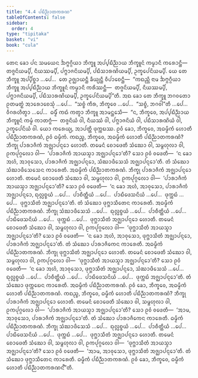 ```yaml
---
title: "4.4 ᨸᨭᩥᨬ᩠ᨬᩣᨲᨠᩁᨱ"
tableOfContents: false
sidebar:
  order: 4
type: "tipitaka"
basket: "vi"
book: "cula"
---
```



<DynamicBreadcrumb />

<Division number="200" book="cula">

<Paragraph number="841" book="cula">
ᨲᩮᨶ ᨡᩮᩣ ᨸᨶ ᩈᨾᨿᩮᨶ ᨨᨻ᩠ᨻᨣ᩠ᨣᩥᨿᩣ ᨽᩥᨠ᩠ᨡᩪ ᩋᨸ᩠ᨸᨭᩥᨬ᩠ᨬᩣᨿ ᨽᩥᨠ᩠ᨡᩪᨶᩴ ᨠᨾ᩠ᨾᩣᨶᩥ ᨠᩁᩮᩣᨶ᩠ᨲᩥ—  ᨲᨩ᩠ᨩᨶᩦᨿᨾ᩠ᨸᩥ, ᨶᩥᨿᩔᨾ᩠ᨸᩥ, ᨸᨻ᩠ᨻᩣᨩᨶᩦᨿᨾ᩠ᨸᩥ, ᨸᨭᩥᩈᩣᩁᨱᩦᨿᨾ᩠ᨸᩥ, ᩏᨠ᩠ᨡᩮᨸᨶᩦᨿᨾ᩠ᨸᩥ. ᨿᩮ ᨲᩮ ᨽᩥᨠ᩠ᨡᩪ ᩋᨸ᩠ᨸᩥᨧ᩠ᨨᩣ …ᨸᩮ…  ᨲᩮ ᩏᨩ᩠ᨫᩣᨿᨶ᩠ᨲᩥ ᨡᩥᨿ᩠ᨿᨶ᩠ᨲᩥ ᩅᩥᨸᩣᨧᩮᨶ᩠ᨲᩥ—  “ᨠᨳᨬ᩠ᩉᩥ ᨶᩣᨾ ᨨᨻ᩠ᨻᨣ᩠ᨣᩥᨿᩣ ᨽᩥᨠ᩠ᨡᩪ ᩋᨸ᩠ᨸᨭᩥᨬ᩠ᨬᩣᨿ ᨽᩥᨠ᩠ᨡᩪᨶᩴ ᨠᨾ᩠ᨾᩣᨶᩥ ᨠᩁᩥᩔᨶ᩠ᨲᩥ—  ᨲᨩ᩠ᨩᨶᩦᨿᨾ᩠ᨸᩥ, ᨶᩥᨿᩔᨾ᩠ᨸᩥ, ᨸᨻ᩠ᨻᩣᨩᨶᩦᨿᨾ᩠ᨸᩥ, ᨸᨭᩥᩈᩣᩁᨱᩦᨿᨾ᩠ᨸᩥ, ᩏᨠ᩠ᨡᩮᨸᨶᩦᨿᨾ᩠ᨸᩦ”ᨲᩥ. ᩋᨳ ᨡᩮᩣ ᨲᩮ ᨽᩥᨠ᩠ᨡᩪ ᨽᨣᩅᨲᩮᩣ ᩑᨲᨾᨲ᩠ᨳᩴ ᩋᩣᩁᩮᩣᨧᩮᩈᩩᩴ …ᨸᩮ…  “ᩈᨧ᩠ᨧᩴ ᨠᩥᩁ, ᨽᩥᨠ᩠ᨡᩅᩮ …ᨸᩮ…  “ᩈᨧ᩠ᨧᩴ, ᨽᨣᩅᩤ”ᨲᩥ …ᨸᩮ…  ᩅᩥᨣᩁᩉᩥᨲ᩠ᩅᩣ …ᨸᩮ…  ᨵᨾ᩠ᨾᩥᩴ ᨠᨳᩴ ᨠᨲ᩠ᩅᩣ ᨽᩥᨠ᩠ᨡᩪ ᩋᩣᨾᨶ᩠ᨲᩮᩈᩥ—  “ᨶ, ᨽᩥᨠ᩠ᨡᩅᩮ, ᩋᨸ᩠ᨸᨭᩥᨬ᩠ᨬᩣᨿ ᨽᩥᨠ᩠ᨡᩪᨶᩴ ᨠᨾ᩠ᨾᩴ ᨠᩣᨲᨻ᩠ᨻᩴ—  ᨲᨩ᩠ᨩᨶᩦᨿᩴ ᩅᩤ, ᨶᩥᨿᩔᩴ ᩅᩤ, ᨸᨻ᩠ᨻᩣᨩᨶᩦᨿᩴ ᩅᩤ, ᨸᨭᩥᩈᩣᩁᨱᩦᨿᩴ ᩅᩤ, ᩏᨠ᩠ᨡᩮᨸᨶᩦᨿᩴ ᩅᩤ. ᨿᩮᩣ ᨠᩁᩮᨿ᩠ᨿ, ᩋᩣᨸᨲ᩠ᨲᩥ ᨴᩩᨠ᩠ᨠᨭᩔ.
</Paragraph>

</Division>
<Division number="201" book="cula">

<Paragraph number="842" book="cula">
ᩑᩅᩴ ᨡᩮᩣ, ᨽᩥᨠ᩠ᨡᩅᩮ, ᩋᨵᨾ᩠ᨾᩥᨠᩴ ᩉᩮᩣᨲᩥ ᨸᨭᩥᨬ᩠ᨬᩣᨲᨠᩁᨱᩴ, ᩑᩅᩴ ᨵᨾ᩠ᨾᩥᨠᩴ. ᨠᨳᨬ᩠ᨧ, ᨽᩥᨠ᩠ᨡᩅᩮ, ᩋᨵᨾ᩠ᨾᩥᨠᩴ ᩉᩮᩣᨲᩥ ᨸᨭᩥᨬ᩠ᨬᩣᨲᨠᩁᨱᩴ?
</Paragraph>

<Paragraph number="843" book="cula">
ᨽᩥᨠ᩠ᨡᩩ ᨸᩣᩁᩣᨩᩥᨠᩴ ᩋᨩ᩠ᨫᩣᨸᨶ᩠ᨶᩮᩣ ᩉᩮᩣᨲᩥ. ᨲᨾᩮᨶᩴ ᨧᩮᩣᨴᩮᨲᩥ ᩈᩴᨥᩮᩣ ᩅᩤ, ᩈᨾ᩠ᨻᩉᩩᩃᩣ ᩅᩤ, ᩑᨠᨸᩩᨣ᩠ᨣᩃᩮᩣ ᩅᩤ—  ‘ᨸᩣᩁᩣᨩᩥᨠᩴ ᩋᩣᨿᩈ᩠ᨾᩣ ᩋᨩ᩠ᨫᩣᨸᨶ᩠ᨶᩮᩣ’ᨲᩥ? ᩈᩮᩣ ᩑᩅᩴ ᩅᨴᩮᨲᩥ—  ‘ᨶ ᨡᩮᩣ ᩋᩉᩴ, ᩋᩣᩅᩩᩈᩮᩣ, ᨸᩣᩁᩣᨩᩥᨠᩴ ᩋᨩ᩠ᨫᩣᨸᨶ᩠ᨶᩮᩣ, ᩈᩴᨥᩣᨴᩥᩈᩮᩈᩴ ᩋᨩ᩠ᨫᩣᨸᨶ᩠ᨶᩮᩣ’ᨲᩥ. ᨲᩴ ᩈᩴᨥᩮᩣ ᩈᩴᨥᩣᨴᩥᩈᩮᩈᩮᨶ ᨠᩣᩁᩮᨲᩥ. ᩋᨵᨾ᩠ᨾᩥᨠᩴ ᨸᨭᩥᨬ᩠ᨬᩣᨲᨠᩁᨱᩴ.
</Paragraph>

<Paragraph number="844" book="cula">
ᨽᩥᨠ᩠ᨡᩩ ᨸᩣᩁᩣᨩᩥᨠᩴ ᩋᨩ᩠ᨫᩣᨸᨶ᩠ᨶᩮᩣ ᩉᩮᩣᨲᩥ. ᨲᨾᩮᨶᩴ ᨧᩮᩣᨴᩮᨲᩥ ᩈᩴᨥᩮᩣ ᩅᩤ, ᩈᨾ᩠ᨻᩉᩩᩃᩣ ᩅᩤ, ᩑᨠᨸᩩᨣ᩠ᨣᩃᩮᩣ ᩅᩤ—  ‘ᨸᩣᩁᩣᨩᩥᨠᩴ ᩋᩣᨿᩈ᩠ᨾᩣ ᩋᨩ᩠ᨫᩣᨸᨶ᩠ᨶᩮᩣ’ᨲᩥ? ᩈᩮᩣ ᩑᩅᩴ ᩅᨴᩮᨲᩥ—  ‘ᨶ ᨡᩮᩣ ᩋᩉᩴ, ᩋᩣᩅᩩᩈᩮᩣ, ᨸᩣᩁᩣᨩᩥᨠᩴ ᩋᨩ᩠ᨫᩣᨸᨶ᩠ᨶᩮᩣ, ᨳᩩᩃᩖᨧ᩠ᨧᨿᩴ …ᨸᩮ…  ᨸᩣᨧᩥᨲ᩠ᨲᩥᨿᩴ …ᨸᩮ…  ᨸᩣᨭᩥᨴᩮᩈᨶᩦᨿᩴ …ᨸᩮ…  ᨴᩩᨠ᩠ᨠᨭᩴ …ᨸᩮ…  ᨴᩩᨻ᩠ᨽᩣᩈᩥᨲᩴ ᩋᨩ᩠ᨫᩣᨸᨶ᩠ᨶᩮᩣ’ᨲᩥ. ᨲᩴ ᩈᩴᨥᩮᩣ ᨴᩩᨻ᩠ᨽᩣᩈᩥᨲᩮᨶ ᨠᩣᩁᩮᨲᩥ. ᩋᨵᨾ᩠ᨾᩥᨠᩴ ᨸᨭᩥᨬ᩠ᨬᩣᨲᨠᩁᨱᩴ.
</Paragraph>

<Paragraph number="845" book="cula">
ᨽᩥᨠ᩠ᨡᩩ ᩈᩴᨥᩣᨴᩥᩈᩮᩈᩴ …ᨸᩮ…  ᨳᩩᩃᩖᨧ᩠ᨧᨿᩴ …ᨸᩮ…  ᨸᩣᨧᩥᨲ᩠ᨲᩥᨿᩴ …ᨸᩮ…  ᨸᩣᨭᩥᨴᩮᩈᨶᩦᨿᩴ …ᨸᩮ…  ᨴᩩᨠ᩠ᨠᨭᩴ …ᨸᩮ…  ᨴᩩᨻ᩠ᨽᩣᩈᩥᨲᩴ ᩋᨩ᩠ᨫᩣᨸᨶ᩠ᨶᩮᩣ ᩉᩮᩣᨲᩥ. ᨲᨾᩮᨶᩴ ᨧᩮᩣᨴᩮᨲᩥ ᩈᩴᨥᩮᩣ ᩅᩤ, ᩈᨾ᩠ᨻᩉᩩᩃᩣ ᩅᩤ, ᩑᨠᨸᩩᨣ᩠ᨣᩃᩮᩣ ᩅᩤ—  ‘ᨴᩩᨻ᩠ᨽᩣᩈᩥᨲᩴ ᩋᩣᨿᩈ᩠ᨾᩣ ᩋᨩ᩠ᨫᩣᨸᨶ᩠ᨶᩮᩣ’ᨲᩥ? ᩈᩮᩣ ᩑᩅᩴ ᩅᨴᩮᨲᩥ—  ‘ᨶ ᨡᩮᩣ ᩋᩉᩴ, ᩋᩣᩅᩩᩈᩮᩣ, ᨴᩩᨻ᩠ᨽᩣᩈᩥᨲᩴ ᩋᨩ᩠ᨫᩣᨸᨶ᩠ᨶᩮᩣ, ᨸᩣᩁᩣᨩᩥᨠᩴ ᩋᨩ᩠ᨫᩣᨸᨶ᩠ᨶᩮᩣ’ᨲᩥ. ᨲᩴ ᩈᩴᨥᩮᩣ ᨸᩣᩁᩣᨩᩥᨠᩮᨶ ᨠᩣᩁᩮᨲᩥ. ᩋᨵᨾ᩠ᨾᩥᨠᩴ ᨸᨭᩥᨬ᩠ᨬᩣᨲᨠᩁᨱᩴ.
</Paragraph>

<Paragraph number="846" book="cula">
ᨽᩥᨠ᩠ᨡᩩ ᨴᩩᨻ᩠ᨽᩣᩈᩥᨲᩴ ᩋᨩ᩠ᨫᩣᨸᨶ᩠ᨶᩮᩣ ᩉᩮᩣᨲᩥ. ᨲᨾᩮᨶᩴ ᨧᩮᩣᨴᩮᨲᩥ ᩈᩴᨥᩮᩣ ᩅᩤ, ᩈᨾ᩠ᨻᩉᩩᩃᩣ ᩅᩤ, ᩑᨠᨸᩩᨣ᩠ᨣᩃᩮᩣ ᩅᩤ—  ‘ᨴᩩᨻ᩠ᨽᩣᩈᩥᨲᩴ ᩋᩣᨿᩈ᩠ᨾᩣ ᩋᨩ᩠ᨫᩣᨸᨶ᩠ᨶᩮᩣ’ᨲᩥ? ᩈᩮᩣ ᩑᩅᩴ ᩅᨴᩮᨲᩥ—  ‘ᨶ ᨡᩮᩣ ᩋᩉᩴ, ᩋᩣᩅᩩᩈᩮᩣ, ᨴᩩᨻ᩠ᨽᩣᩈᩥᨲᩴ ᩋᨩ᩠ᨫᩣᨸᨶ᩠ᨶᩮᩣ, ᩈᩴᨥᩣᨴᩥᩈᩮᩈᩴ …ᨸᩮ…  ᨳᩩᩃᩖᨧ᩠ᨧᨿᩴ …ᨸᩮ…  ᨸᩣᨧᩥᨲ᩠ᨲᩥᨿᩴ …ᨸᩮ…  ᨸᩣᨭᩥᨴᩮᩈᨶᩦᨿᩴ …ᨸᩮ…  ᨴᩩᨠ᩠ᨠᨭᩴ ᩋᨩ᩠ᨫᩣᨸᨶ᩠ᨶᩮᩣ’ᨲᩥ. ᨲᩴ ᩈᩴᨥᩮᩣ ᨴᩩᨠ᩠ᨠᨭᩮᨶ ᨠᩣᩁᩮᨲᩥ. ᩋᨵᨾ᩠ᨾᩥᨠᩴ ᨸᨭᩥᨬ᩠ᨬᩣᨲᨠᩁᨱᩴ. ᩑᩅᩴ ᨡᩮᩣ, ᨽᩥᨠ᩠ᨡᩅᩮ, ᩋᨵᨾ᩠ᨾᩥᨠᩴ ᩉᩮᩣᨲᩥ ᨸᨭᩥᨬ᩠ᨬᩣᨲᨠᩁᨱᩴ.
</Paragraph>

<Paragraph number="847" book="cula">
ᨠᨳᨬ᩠ᨧ, ᨽᩥᨠ᩠ᨡᩅᩮ, ᨵᨾ᩠ᨾᩥᨠᩴ ᩉᩮᩣᨲᩥ ᨸᨭᩥᨬ᩠ᨬᩣᨲᨠᩁᨱᩴ? ᨽᩥᨠ᩠ᨡᩩ ᨸᩣᩁᩣᨩᩥᨠᩴ ᩋᨩ᩠ᨫᩣᨸᨶ᩠ᨶᩮᩣ ᩉᩮᩣᨲᩥ. ᨲᨾᩮᨶᩴ ᨧᩮᩣᨴᩮᨲᩥ ᩈᩴᨥᩮᩣ ᩅᩤ, ᩈᨾ᩠ᨻᩉᩩᩃᩣ ᩅᩤ, ᩑᨠᨸᩩᨣ᩠ᨣᩃᩮᩣ ᩅᩤ—  ‘ᨸᩣᩁᩣᨩᩥᨠᩴ ᩋᩣᨿᩈ᩠ᨾᩣ ᩋᨩ᩠ᨫᩣᨸᨶ᩠ᨶᩮᩣ’ᨲᩥ? ᩈᩮᩣ ᩑᩅᩴ ᩅᨴᩮᨲᩥ—  ‘ᩋᩣᨾ, ᩋᩣᩅᩩᩈᩮᩣ, ᨸᩣᩁᩣᨩᩥᨠᩴ ᩋᨩ᩠ᨫᩣᨸᨶ᩠ᨶᩮᩣ’ᨲᩥ. ᨲᩴ ᩈᩴᨥᩮᩣ ᨸᩣᩁᩣᨩᩥᨠᩮᨶ ᨠᩣᩁᩮᨲᩥ. ᨵᨾ᩠ᨾᩥᨠᩴ ᨸᨭᩥᨬ᩠ᨬᩣᨲᨠᩁᨱᩴ.
</Paragraph>

<Paragraph number="848" book="cula">
ᨽᩥᨠ᩠ᨡᩩ ᩈᩴᨥᩣᨴᩥᩈᩮᩈᩴ …ᨸᩮ…  ᨳᩩᩃᩖᨧ᩠ᨧᨿᩴ …ᨸᩮ…  ᨸᩣᨧᩥᨲ᩠ᨲᩥᨿᩴ …ᨸᩮ…  ᨸᩣᨭᩥᨴᩮᩈᨶᩦᨿᩴ …ᨸᩮ…  ᨴᩩᨠ᩠ᨠᨭᩴ …ᨸᩮ…  ᨴᩩᨻ᩠ᨽᩣᩈᩥᨲᩴ ᩋᨩ᩠ᨫᩣᨸᨶ᩠ᨶᩮᩣ ᩉᩮᩣᨲᩥ. ᨲᨾᩮᨶᩴ ᨧᩮᩣᨴᩮᨲᩥ ᩈᩴᨥᩮᩣ ᩅᩤ, ᩈᨾ᩠ᨻᩉᩩᩃᩣ ᩅᩤ, ᩑᨠᨸᩩᨣ᩠ᨣᩃᩮᩣ ᩅᩤ—  ‘ᨴᩩᨻ᩠ᨽᩣᩈᩥᨲᩴ ᩋᩣᨿᩈ᩠ᨾᩣ ᩋᨩ᩠ᨫᩣᨸᨶ᩠ᨶᩮᩣ’ᨲᩥ? ᩈᩮᩣ ᩑᩅᩴ ᩅᨴᩮᨲᩥ—  ‘ᩋᩣᨾ, ᩋᩣᩅᩩᩈᩮᩣ, ᨴᩩᨻ᩠ᨽᩣᩈᩥᨲᩴ ᩋᨩ᩠ᨫᩣᨸᨶ᩠ᨶᩮᩣ’ᨲᩥ. ᨲᩴ ᩈᩴᨥᩮᩣ ᨴᩩᨻ᩠ᨽᩣᩈᩥᨲᩮᨶ ᨠᩣᩁᩮᨲᩥ. ᨵᨾ᩠ᨾᩥᨠᩴ ᨸᨭᩥᨬ᩠ᨬᩣᨲᨠᩁᨱᩴ. ᩑᩅᩴ ᨡᩮᩣ, ᨽᩥᨠ᩠ᨡᩅᩮ, ᨵᨾ᩠ᨾᩥᨠᩴ ᩉᩮᩣᨲᩥ ᨸᨭᩥᨬ᩠ᨬᩣᨲᨠᩁᨱᨶ᩺”ᨲᩥ.
</Paragraph>
</Division>